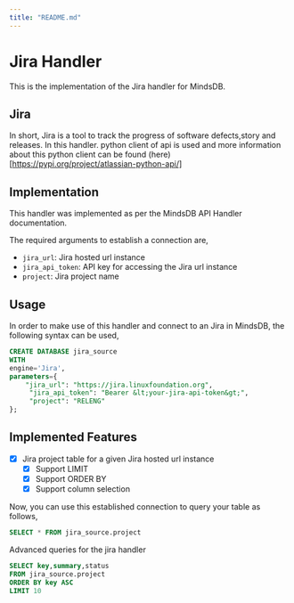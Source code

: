 ```yaml
---
title: "README.md"
---
```


# Jira Handler

This is the implementation of the Jira handler for MindsDB.

## Jira
In short, Jira is a tool to track the progress of software defects,story and releases.
In this handler. python client of api is used and more information about this python client can be found (here)[https://pypi.org/project/atlassian-python-api/]


## Implementation
This handler was implemented as per the MindsDB API Handler documentation.


The required arguments to establish a connection are,
* `jira_url`: Jira  hosted url instance
* `jira_api_token`: API key for accessing the Jira url instance
* `project`: Jira project name 


## Usage
In order to make use of this handler and connect to an Jira in MindsDB, the following syntax can be used,
~~~~sql
CREATE DATABASE jira_source
WITH
engine='Jira',
parameters={
    "jira_url": "https://jira.linuxfoundation.org",
     "jira_api_token": "Bearer &lt;your-jira-api-token&gt;",
     "project": "RELENG"   
};
~~~~

## Implemented Features

- [x] Jira project table for a given Jira hosted url instance
  - [x] Support LIMIT
  - [x] Support ORDER BY
  - [x] Support column selection

Now, you can use this established connection to query your table as follows,
~~~~sql
SELECT * FROM jira_source.project
~~~~

Advanced queries for the jira handler

~~~~sql
SELECT key,summary,status
FROM jira_source.project
ORDER BY key ASC
LIMIT 10
~~~~ 
